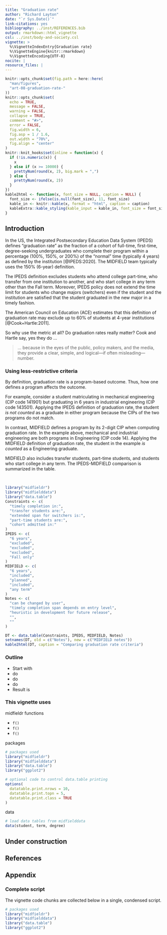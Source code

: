 ```yaml
---
title: "Graduation rate"
author: "Richard Layton"
date: "`r Sys.Date()`"
link-citations: yes
bibliography: ../inst/REFERENCES.bib
output: rmarkdown::html_vignette
csl: ../inst/body-and-society.csl
vignette: >
  %\VignetteIndexEntry{Graduation rate}
  %\VignetteEngine{knitr::rmarkdown}
  %\VignetteEncoding{UTF-8}
nocite: | 
resource_files: |
---
```


```r
knitr::opts_chunk$set(fig.path = here::here(
  "man/figures",
  "art-08-graduation-rate-"
))
knitr::opts_chunk$set(
  echo = TRUE,
  message = FALSE,
  warning = FALSE,
  collapse = TRUE,
  comment = "#>",
  error = FALSE,
  fig.width = 6,
  fig.asp = 1 / 1.6,
  out.width = "70%",
  fig.align = "center"
)
knitr::knit_hooks$set(inline = function(x) {
  if (!is.numeric(x)) {
    x
  } else if (x >= 10000) {
    prettyNum(round(x, 2), big.mark = ",")
  } else {
    prettyNum(round(x, 2))
  }
})
kable2html <- function(x, font_size = NULL, caption = NULL) {
  font_size <- ifelse(is.null(font_size), 11, font_size)
  kable_in <- knitr::kable(x, format = "html", caption = caption)
  kableExtra::kable_styling(kable_input = kable_in, font_size = font_size)
}
```

## Introduction

In the US, the Integrated Postsecondary Education Data System (IPEDS) defines "graduation rate" as the fraction of a cohort of full-time, first-time, degree-seeking undergraduates who complete their program within a percentage (100%, 150%, or 200%) of the "normal" time (typically 4 years) as defined by the institution [@IPEDS:2020]. The MIDFIELD team typically uses the 150% (6-year) definition. 

The IPEDS definition excludes students who attend college part-time, who transfer from one institution to another, and who start college in any term other than the Fall term. Moreover, IPEDS policy does not extend the time limit for students who change majors (switchers) even if the student and the institution are satisfied that the student graduated in the new major in a timely fashion. 

The American Council on Education (ACE) estimates that this definition of graduation rate may exclude up to 60% of students at 4-year institutions [@Cook+Hartle:2011]. 

So why use the metric at all? Do graduation rates really matter? Cook and Hartle say, yes they do ... 

> ... because in the eyes of the public, policy makers, and the media, they provide a clear, simple, and logical---if often misleading---number.


### Using less-restrictive criteria 

By definition, graduation rate is a program-based outcome. Thus, how one defines a program affects the outcome. 

For example, consider a student matriculating in mechanical engineering (CIP code 141901) but graduating in 6 years in industrial engineering (CIP code 143501). Applying the IPEDS definition of graduation rate, the student *is not counted* as a graduate in either program because the CIPs of the two programs do not match. 

In contrast, MIDFIELD defines a program by its 2-digit CIP when computing graduation rate. In the example above, mechanical and industrial engineering are both programs in Engineering (CIP code 14). Applying the MIDFIELD definition of graduation rate, the student in the example *is counted* as a Engineering graduate.  

MIDFIELD also includes transfer students, part-time students, and students who start college in any term. The IPEDS-MIDFIELD comparison is summarized in the table. 

<br>
```r
library("midfieldr")
library("midfielddata")
library("data.table")
Constraints <- c(
  "timely completion in:",
  "transfer students are:",
  "extended span for switchers is:",
  "part-time students are:",
  "cohort admitted in:"
)
IPEDS <- c(
  "6 years",
  "excluded",
  "excluded",
  "excluded",
  "Fall only"
)
MIDFIELD <- c(
  "6 years",
  "included",
  "planned",
  "included",
  "any term"
)
Notes <- c(
  "can be changed by user",
  "timely completion span depends on entry level",
  "heuristic in development for future release",
  "",
  ""
)

DT <- data.table(Constraints, IPEDS, MIDFIELD, Notes)
setnames(DT, old = c("Notes"), new = c("MIDFIELD notes"))
kable2html(DT, caption = "Comparing graduation rate criteria")
```

### Outline

- Start with 
- do
- do
- do
- Result is

### This vignette uses

midfieldr functions 

- `f()` 
- `f()`
- `f()`

packages

```r
# packages used
library("midfieldr")
library("midfielddata")
library("data.table")
library("ggplot2")

# optional code to control data.table printing
options(
  datatable.print.nrows = 10,
  datatable.print.topn = 5,
  datatable.print.class = TRUE
)
```

data

```r
# load data tables from midfielddata
data(student, term, degree)
```



## Under construction







## References

<div id="refs"></div>

## Appendix

### Complete script

The vignette code chunks are collected below in a single, condensed script. 

```r
# packages used
library("midfieldr")
library("midfielddata")
library("data.table")
library("ggplot2")
```



